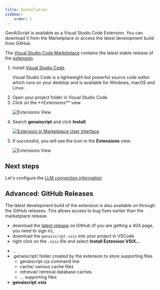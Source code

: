 ```yaml
---
title: Installation
sidebar:
    order: 1
---
```



GenAiScript is available as a Visual Studio Code Extension. You can download it from the Marketplace
or access the latest development build from GitHub.

The [Visual Studio Code Marketplace](https://marketplace.visualstudio.com/) 
contains the latest stable release of the [extension](https://marketplace.visualstudio.com/items?itemName=genaiscript.genaiscript-vscode).

<Steps>

<ol>
<li>

Install [Visual Studio Code](https://code.visualstudio.com/Download). 

Visual Studio Code is a lightweight but powerful source code editor which runs on your desktop and is available for Windows, macOS and Linux. 

</li>
<li>
Open your project folder in Visual Studio Code.

</li>
<li>
Click on the **Extensions** view

![Extensions View](../../../assets/vscode-extensions-view.png)

</li>
<li>

Search **genaiscript** and click **Install**.

[![Extension in Marketplace User Interface](../../../assets/vscode-marketplace.png)](https://marketplace.visualstudio.com/items?itemName=genaiscript.genaiscript-vscode)

</li>

<li>

If successful, you will see the icon in the **Extensions** view.

![Extensions View](../../../assets/vscode-genaiscript-view.png)

</li>

</ol>

</Steps>

## Next steps

Let's configure the [LLM connection information](/genaiscript/getting-started/configuration)

## Advanced: GitHub Releases

The latest development build of the extension is also available on through the GitHub releases. This allows access
to bug fixes earlier than the marketplace release.

-   download the [latest release](https://github.com/microsoft/genaiscript/releases/latest/) on GitHub (if you are getting a 404 page, you need to sign in),
-   download the `genaiscript.vsix` into your project in VSCode
-   right click on the `.vsix` file and select **Install Extension VSIX...**

<FileTree>

-  ...
-  .genaiscript/ folder created by the extension to store supporting files
    -  genaiscript.cjs command line
    -  cache/ various cache files
    -  retreival/ retreival database caches
    -  ... supporting files
-   **genaiscript.vsix**

</FileTree>
